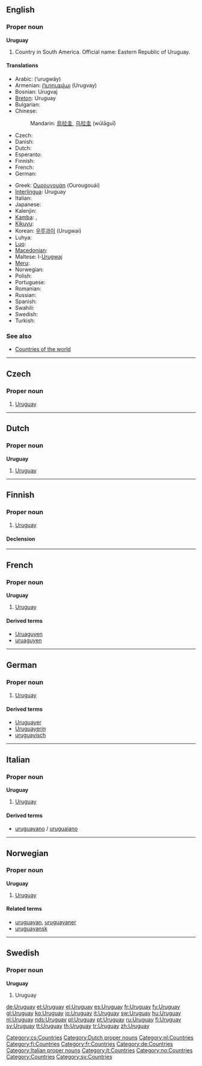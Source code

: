 ==English==
{{wikipedia}}

===Proper noun===
'''Uruguay'''

# Country in South America. Official name: Eastern Republic of Uruguay.

====Translations====
{{trans-top|country}}
* Arabic: {{Arab|[[اورجواي]]}} (’urugwáy) {{m}}
* Armenian: [[Ուրուգվայ]] (Urugvay)
* Bosnian: Urugvaj {{m}}
* [[Breton]]: Uruguay
* Bulgarian: {{t-|bg|Уругвай|tr=Urugváj|sc=Cyrl}}
* Chinese:
*: Mandarin: [[烏拉圭]], [[乌拉圭]] (wūlāguī)
* Czech: {{t-|cs|Uruguay}}
* Danish: {{t-|da|Uruguay}}
* Dutch: {{t+|nl|Uruguay}}
* Esperanto: {{t-|eo|Urugvajo|xs=Esperanto}}
* Finnish: {{t+|fi|Uruguay}}
* French: {{t+|fr|Uruguay|m}}
* German: {{t+|de|Uruguay}}
{{trans-mid}}
* Greek: [[Ουρουγουάη]] (Ourougouái) {{f}}
* [[Interlingua]]: Uruguay
* Italian: {{t+|it|Uruguay|m}}
* Japanese: {{t+|ja|ウルグアイ|tr=Uruguai|sc=Jpan}}
* Kalenjin: {{tø|kln|Urugwai}}
* [[Kamba]]: {{tø|kam|Urugwai}},  {{tø|kam|}}
* [[Kikuyu]]: {{tø|ki|Urugwai}}
* Korean: [[우루과이]] (Urugwai)
* Luhya: {{tø|luy|Urugwai}}
* [[Luo]]: {{tø|luo|Urugwai}}
* [[Macedonian]]: {{t|mk|Уругвај|m|tr=Úrugvaj|sc=Cyrl|xs=Macedonian}}
* Maltese: l-[[Urugwaj]]
* [[Meru]]: {{tø|mer|Urugwai}}
* Norwegian: {{t-|no|Uruguay}}
* Polish: {{t+|pl|Urugwaj|m}}
* Portuguese: {{t+|pt|Uruguai|m}}
* Romanian: {{t-|ro|Uruguay|n}}
* Russian: {{t+|ru|Уругвай|m|tr=Urugváj|sc=Cyrl}}
* Spanish: {{t+|es|Uruguay|m}}
* Swahili: {{t|sw|Urugwai}}
* Swedish: {{t+|sv|Uruguay}}
* Turkish: {{t|tr|Uruguay}}
{{trans-bottom}}

===See also===
* [[Appendix:Countries of the world|Countries of the world]]

----

==Czech==

===Proper noun===
{{cs-proper noun|g=}}

# [[#English|Uruguay]]

[[Category:cs:Countries]]

----

==Dutch==

===Proper noun===
'''Uruguay''' {{n}}

# [[#English|Uruguay]]

[[Category:Dutch proper nouns]]
[[Category:nl:Countries]]

----

==Finnish==
{{wikipedia|lang=fi}}

===Proper noun===
{{infl|fi|proper noun}}

# [[#English|Uruguay]]

====Declension====
{{fi-decl-rosé|Urugua|y|a|en|i|np=1}}

[[Category:fi:Countries]]

----

==French==

===Proper noun===
'''Uruguay''' {{m}}

# [[#English|Uruguay]]

====Derived terms====
* [[Uruaguyen]]
* [[uruaguyen]]

[[Category:fr:Countries]]

----

==German==
{{wikipedia|lang=de}}

===Proper noun===
{{infl|de|proper noun|g=n}}

# [[#English|Uruguay]]

====Derived terms====
* [[Uruguayer]]
* [[Uruguayerin]]
* [[uruguayisch]]

[[Category:de:Countries]]

----

==Italian==
{{wikipedia|lang=it}}

===Proper noun===
'''Uruguay''' {{m}}

# [[#English|Uruguay]]

====Derived terms====
* [[uruguayano]] / [[uruguaiano]]

[[Category:Italian proper nouns]]
[[Category:it:Countries]]

----

==Norwegian==

===Proper noun===
'''Uruguay'''

# [[#English|Uruguay]]

====Related terms====
* [[uruguayan]], [[uruguayaner]]
* [[uruguayansk]]

[[Category:no:Countries]]

----

==Swedish==

===Proper noun===
'''Uruguay'''

# Uruguay

[[Category:Countries]]
[[Category:sv:Countries]]

[[de:Uruguay]]
[[et:Uruguay]]
[[el:Uruguay]]
[[es:Uruguay]]
[[fr:Uruguay]]
[[fy:Uruguay]]
[[gl:Uruguay]]
[[ko:Uruguay]]
[[io:Uruguay]]
[[it:Uruguay]]
[[sw:Uruguay]]
[[hu:Uruguay]]
[[nl:Uruguay]]
[[nds:Uruguay]]
[[pl:Uruguay]]
[[pt:Uruguay]]
[[ru:Uruguay]]
[[fi:Uruguay]]
[[sv:Uruguay]]
[[tt:Uruguay]]
[[th:Uruguay]]
[[tr:Uruguay]]
[[zh:Uruguay]]